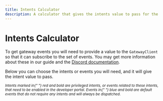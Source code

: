 ```yaml
---
title: Intents Calculator
description: A calculator that gives the intents value to pass for the gateway client based on the events you wish to receive.
---
```


# Intents Calculator

To get gateway events you will need to provide a value to the `GatewayClient` so that it can subscribe to the set of events. You may get more information about these in our guide and the [Discord documentation](https://discord.com/developers/docs/topics/gateway#gateway-intents).

Below you can choose the intents or events you will need, and it will give the intent value to pass.

<small>
  <i>
    Intents marked in{" "}
    <span className="intent-privileged__label">red and bold</span> are
    privileged intents, or events related to these intents, that need to be
    enabled in the developer portal. Events in{" "}
    <span className="event-default__label">blue and bold</span> are default
    events that do not require any intents and will always be dispatched.
  </i>
</small>



<Tabs>
  <TabItem value="intents" label="I know my intents" default>
    <IntentsCalculatorIntents />
  </TabItem>
  <TabItem value="events" label="I know my events">
    <IntentsCalculatorEvents />
  </TabItem>
</Tabs>
